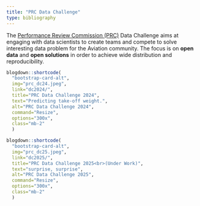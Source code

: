```yaml
---
title: "PRC Data Challenge"
type: bibliography
---
```


The [Performance Review Commission (PRC)](/about/prc) Data Challenge aims at engaging with
data scientists to create teams and compete to solve interesting data problem
for the Aviation community.
The focus is on **open data** and **open solutions** in order to achieve wide
distribution and reproducibility.


::: {class="container"}
:::: {class="row"}
::::: {class="card-deck"}

```r
blogdown::shortcode(
  "bootstrap-card-alt",
  img="prc_dc24.jpeg",
  link="dc2024/",
  title="PRC Data Challenge 2024",
  text="Predicting take-off weight.", 
  alt="PRC Data Challenge 2024", 
  command="Resize", 
  options="300x", 
  class="mb-2"
  )
```

```r
blogdown::shortcode(
  "bootstrap-card-alt",
  img="prc_dc25.jpeg",
  link="dc2025/",
  title="PRC Data Challenge 2025<br>(Under Work)",
  text="surprise, surprise", 
  alt="PRC Data Challenge 2025", 
  command="Resize", 
  options="300x", 
  class="mb-2"
  )
```


:::::
::::
:::
